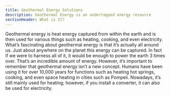 ```yaml
---
title: Geothermal Energy Solutions
description: Geothermal Energy is an undertapped energy resource
sectionHeader: What is It?
---
```


Geothermal energy is heat energy captured from within the earth and is then used for various things such as heating, cooking, and even electricity.
What’s fascinating about geothermal energy is that it’s actually all around us.
Just about anywhere on the planet this energy can be captured. In fact if we were to harness all of it, it would be enough to power the earth 3 times over.
That’s an incredible amount of energy.
However, it’s important to remember that geothermal energy isn’t a new concept.
Humans have been using it for over 10,000 years for functions such as heating hot springs, cooking, and even space heating in cities such as Pompeii.
Nowadays, it’s still mainly used for heating; however, if you install a converter, it can also be used for electricity.
